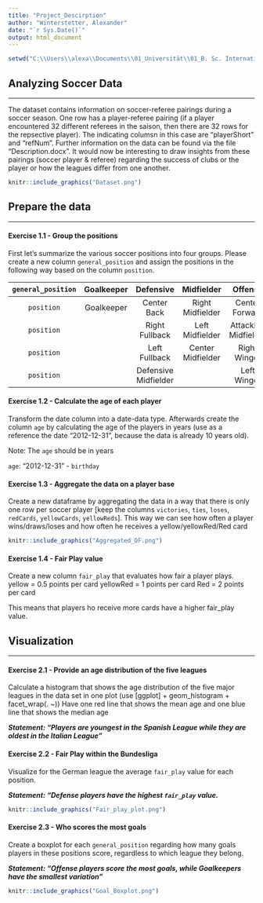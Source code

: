 ---
title: "Project_Descirption"
author: "Winterstetter, Alexander"
date: "`r Sys.Date()`"
output: html_document
---

```{r setup, include=FALSE}
setwd("C:\\Users\\alexa\\Documents\\01_Universität\\01_B. Sc. International Business Administration\\07_7. Semester\\05_Advanced Data Processing with R")
```
## **Analyzing Soccer Data**
________________________________________________________________________________
The dataset contains information on soccer-referee pairings during a soccer season. One row has a player-referee pairing (if a player encountered 32 different referees in the saison, then there are 32 rows for the repsective player). The indicating columsn in this case are "playerShort" and "refNum". Further information on the data can be found via the file "Description.docx". It would now be interesting to draw insights from these pairings (soccer player & referee) regarding the success of clubs or the player or how the leagues differ from one another.

```{r img-with-knitr, echo=FALSE, fig.align='center', out.width='100%'}
knitr::include_graphics("Dataset.png")
```




## Prepare the data
________________________________________________________________________________



#### Exercise 1.1 - Group the positions
First let's summarize the various soccer positions into four groups.
Please create a new column ```general_position``` and assign the positions in the following way based on the column ```position```.

| ```general_position``` | Goalkeeper    | Defensive            | Midfielder       | Offense
|:---------------:|:-------------:|:--------------------:|:----------------:|:----------------:|
|```position```| Goalkeeper    | Center Back          | Right Midfielder | Center Forward   |
|```position```| |Right Fullback       | Left Midfielder  | Attacking Midfielder|
|```position```| |Left Fullback        | Center Midfielder| Right Winger     |
|```position```| |Defensive Midfielder |                  | Left Winger      |



#### Exercise 1.2 - Calculate the age of each player
Transform the date column into a date-data type. Afterwards create the column ```age``` by calculating the age of the players in years (use as a reference the date "2012-12-31", because the data is already 10 years old).

Note: The ```age``` should be in years

```age```: "2012-12-31" - ```birthday```



#### Exercise 1.3 - Aggregate the data on a player base
Create a new dataframe by aggregating the data in a way that there is only one row per soccer player [keep the columns ```victories```, ```ties```, ```loses```, ```redCards```, ```yellowCards```, ```yellowReds```].
This way we can see how often a player wins/draws/loses and how often he receives a yellow/yellowRed/Red card

```{r, echo=FALSE, fig.align='center', out.width='100%'}
knitr::include_graphics("Aggregated_DF.png")
```



#### Exercise 1.4 - Fair Play value
Create a new column ```fair_play``` that evaluates how fair a player plays.
yellow = 0.5 points per card
yellowRed = 1 points per card
Red = 2 points per card

This means that players ho receive more cards have a higher fair_play value.



## Visualization
________________________________________________________________________________



#### Exercise 2.1 - Provide an age distribution of the five leagues

Calculate a histogram that shows the age distribution of the five major leagues in the data set in one plot (use [ggplot] + geom_histogram + facet_wrap(. ~))
Have one red line that shows the mean age and one blue line that shows the median age

__*Statement: "Players are youngest in the Spanish League while they are oldest in the Italian League"*__


#### Exercise 2.2 - Fair Play within the Bundesliga

Visualize for the German league the average ```fair_play``` value for each position.

__*Statement: "Defense players have the highest ```fair_play``` value.*__

```{r, echo=FALSE, fig.align='center', out.width='100%'}
knitr::include_graphics("Fair_play_plot.png")
```

#### Exercise 2.3 - Who scores the most goals
Create a boxplot for each ```general_position``` regarding how many goals players in these positions score, regardless to which league they belong.

__*Statement: "Offense players score the most goals, while Goalkeepers have the smallest variation"*__

```{r, echo=FALSE, fig.align='center', out.width='100%'}
knitr::include_graphics("Goal_Boxplot.png")
```

